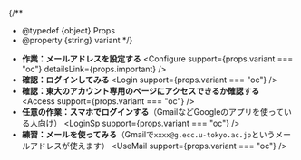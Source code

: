 
{/**
  * @typedef {object} Props
  * @property {string} variant
  */}

- **作業：メールアドレスを設定する**
  <Configure
    support={props.variant === "oc"}
    detailsLink={props.important}
  />
- **確認：ログインしてみる**
  <Login support={props.variant === "oc"} />
- **確認：東大のアカウント専用のページにアクセスできるか確認する**
  <Access support={props.variant === "oc"} />
- **任意の作業：スマホでログインする**（GmailなどGoogleのアプリを使っている人向け）
  <LoginSp support={props.variant === "oc"} />
- **練習：メールを使ってみる**（Gmailで`xxxx@g.ecc.u-tokyo.ac.jp`というメールアドレスが使えます）
  <UseMail support={props.variant === "oc"} />
